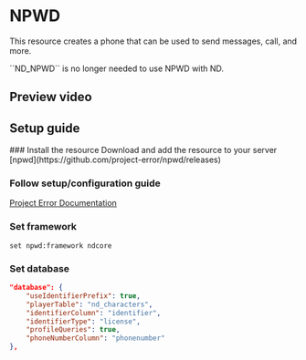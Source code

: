 
# NPWD
This resource creates a phone that can be used to send messages, call, and more.



<Callout type="warning" emoji="⚠️">
    ``ND_NPWD`` is no longer needed to use NPWD with ND.
</Callout>



## Preview video
<PreviewVideo
    src="https://www.youtube.com/embed/Yh8gT8wuywU"
/>



## Setup guide
<Steps>
### Install the resource
Download and add the resource to your server
[npwd](https://github.com/project-error/npwd/releases)



### Follow setup/configuration guide
[Project Error Documentation](https://projecterror.dev/docs/npwd/start/installation)



### Set framework
```copy filename="server.cfg"
set npwd:framework ndcore
```


### Set database
```json copy filename="config.json"
"database": {
    "useIdentifierPrefix": true,
    "playerTable": "nd_characters",
    "identifierColumn": "identifier",
    "identifierType": "license",
    "profileQueries": true,
    "phoneNumberColumn": "phonenumber"
},
```

</Steps>